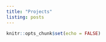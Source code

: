 ```yaml
---
title: "Projects"
listing: posts
---
```


```r
knitr::opts_chunk$set(echo = FALSE)
```

